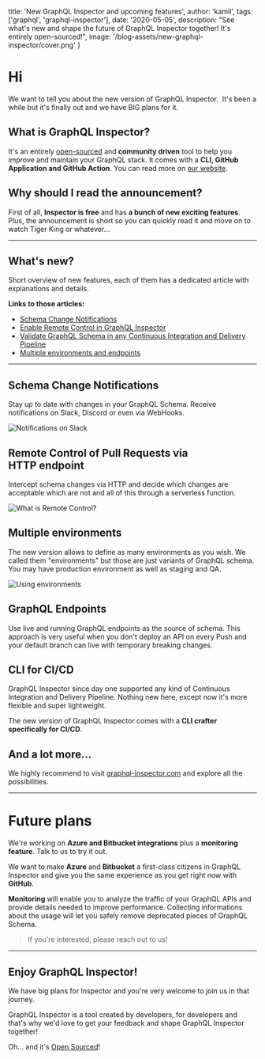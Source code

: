
  title: 'New GraphQL Inspector and upcoming features',
  author: 'kamil',
  tags: ['graphql', 'graphql-inspector'],
  date: '2020-05-05',
  description:
    "See what's new and shape the future of GraphQL Inspector together! It's entirely open-sourced!",
  image: '/blog-assets/new-graphql-inspector/cover.png'
}


# Hi

We want to tell you about the new version of GraphQL Inspector. 
It's been a while but it's finally out and we have BIG plans for it.

## What is GraphQL Inspector?

It's an entirely [open-sourced](https://github.com/kamilkisiela/graphql-inspector) and **community driven** tool to help you improve and maintain your GraphQL stack.
It comes with a **CLI, GitHub Application and GitHub Action**. You can read more on [our website](https://graphql-inspector.com).

## Why should I read the announcement?

First of all, **Inspector is free** and has **a bunch of new exciting features**.
Plus, the announcement is short so you can quickly read it and move on to watch Tiger King or whatever...

---

## What's new?

Short overview of new features, each of them has a dedicated article with explanations and details.

**Links to those articles:**

- [Schema Change Notifications](/blog/schema-change-notifications)
- [Enable Remote Control in GraphQL Inspector](/blog/remote-control-graphql-inspector)
- [Validate GraphQL Schema in any Continuous Integration and Delivery Pipeline](/blog/ci-ci-graphql-inspector)
- [Multiple environments and endpoints](/blog/multiple-environments-endpoints-graphql-inspector)

---

## Schema Change Notifications

Stay up to date with changes in your GraphQL Schema. Receive notifications on Slack, Discord or even via WebHooks.

![Notifications on Slack](/blog-assets/schema-change-notifications/slack.png 'Notifications on Slack')

## Remote Control of Pull Requests via HTTP endpoint

Intercept schema changes via HTTP and decide which changes are acceptable which are not and all of this through a serverless function.

![](/blog-assets/remote-control-graphql-inspector/remote-graph.png 'What is Remote Control?')

## Multiple environments

The new version allows to define as many environments as you wish. We called them "environments" but those are just variants of GraphQL schema. You may have production environment as well as staging and QA.

![](/blog-assets/multiple-environments-endpoints-graphql-inspector/graph.png 'Using environments')

## GraphQL Endpoints

Use live and running GraphQL endpoints as the source of schema.
This approach is very useful when you don't deploy an API on every Push and your default branch can live with temporary breaking changes.

## CLI for CI/CD

GraphQL Inspector since day one supported any kind of Continuous Integration and Delivery Pipeline. Nothing new here, except now it's more flexible and super lightweight.

The new version of GraphQL Inspector comes with a **CLI crafter specifically for CI/CD**.

## And a lot more...

We highly recommend to visit [graphql-inspector.com](https://graphql-inspector.com) and explore all the possibilities.

---

# Future plans

We're working on **Azure and Bitbucket integrations** plus a **monitoring feature**. Talk to us to try it out.

We want to make **Azure** and **Bitbucket** a first-class citizens in GraphQL Inspector and give you the same experience as you get right now with **GitHub**.

**Monitoring** will enable you to analyze the traffic of your GraphQL APIs and provide details needed to improve performance. Collecting informations about the usage will let you safely remove deprecated pieces of GraphQL Schema.

> If you're interested, please reach out to us!

---

## Enjoy GraphQL Inspector!

We have big plans for Inspector and you're very welcome to join us in that journey.

GraphQL Inspector is a tool created by developers, for developers and that's why we'd love to get your feedback and shape GraphQL Inspector together!

Oh... and it's [Open Sourced](https://github.com/kamilkisiela/graphql-inspector)!
